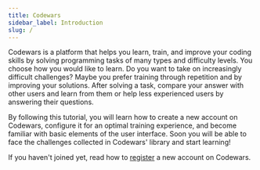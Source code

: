```yaml
---
title: Codewars
sidebar_label: Introduction
slug: /
---
```


Codewars is a platform that helps you learn, train, and improve your coding skills by solving programming tasks of many types and difficulty levels. You choose how you would like to learn. Do you want to take on increasingly difficult challenges? Maybe you prefer training through repetition and by improving your solutions. After solving a task, compare your answer with other users and learn from them or help less experienced users by answering their questions.

By following this tutorial, you will learn how to create a new account on Codewars, configure it for an optimal training experience, and become familiar with basic elements of the user interface. Soon you will be able to face the challenges collected in Codewars' library and start learning!

If you haven't joined yet, read how to [register](/getting-started/registering/) a new account on Codewars.
